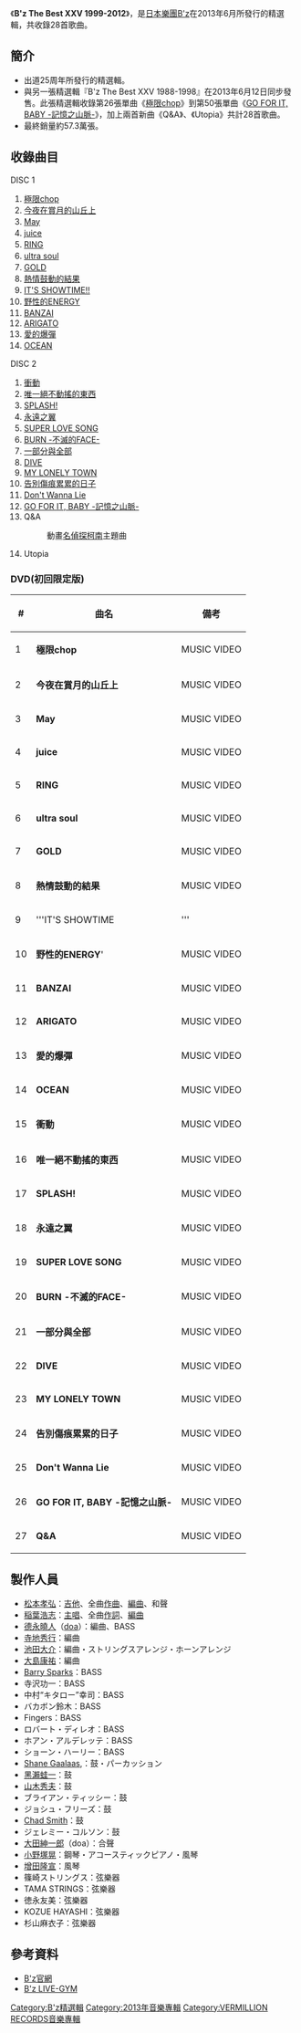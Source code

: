 {{citation style|time=2013-05-16T04:47:05+00:00}}
{{Infobox Album
| Name           = B'z The Best XXV 1999-2012
| Artist         = [[B'z|B'z]]
| Type           = 精選
| Cover          = 
| Released       = 2013年6月12日
| Recorded       = 
| Genre          = [[J-POP|J-POP]]、[[搖滾樂|搖滾]]
| Length         = 
| Label          = [[VERMILLION_RECORDS|VERMILLION RECORDS]]
| Producer       = [[松本孝弘|松本孝弘]]
| Chart position = *週間最高排行第2位（[[Oricon公信榜|Oricon]]）
* 2013年6月度月間第2位（Oricon）
* 2013年度年間第3位（Oricon）
| Certification  = *双白金（[[日本唱片协会|日本唱片协会]]）
| Last album    = [[C'mon|C'mon]]<br />（2011年）
| This album    = [[B'z_The_Best_XXV_1988-1998|B'z The Best XXV 1988-1998]]<br/>'''B'z The Best XXV 1999-2012'''<br/>（2013年）
| Next album    = [[EPIC_DAY|EPIC DAY]]<br />（2015年）

}}
《'''B'z The Best XXV 1999-2012'''》，是[[日本|日本]][[樂團|樂團]][[B'z|B'z]]在2013年6月所發行的精選輯，共收錄28首歌曲。

==簡介==
*出道25周年所發行的精選輯。
*與另一張精選輯『B'z The Best XXV 1988-1998』在2013年6月12日同步發售。此張精選輯收錄第26張單曲《[[極限chop|極限chop]]》到第50張單曲《[[GO_FOR_IT,_BABY_-記憶之山脈-|GO FOR IT, BABY -記憶之山脈-]]》，加上兩首新曲《Q&A》、《Utopia》共計28首歌曲。
*最終銷量約57.3萬張。

==收錄曲目==
DISC 1
# [[極限chop|極限chop]]　
# [[今夜在賞月的山丘上|今夜在賞月的山丘上]]　
# [[May|May]]　
# [[juice|juice]]　
# [[RING|RING]]　
# [[ultra_soul|ultra soul]]　
# [[GOLD|GOLD]]　
# [[熱情鼓動的結果|熱情鼓動的結果]]　
# [[IT'S_SHOWTIME!!|IT'S SHOWTIME!!]]　
# [[野性的ENERGY|野性的ENERGY]]　
# [[BANZAI|BANZAI]]　
# [[ARIGATO|ARIGATO]] 
# [[愛的爆彈|愛的爆彈]]　
# [[OCEAN|OCEAN]]　
DISC 2
# [[衝動_(B'z單曲)|衝動]]　
# [[唯一絕不動搖的東西|唯一絕不動搖的東西]]　
# [[SPLASH!|SPLASH!]]　
# [[永遠之翼|永遠之翼]]　
# [[SUPER_LOVE_SONG|SUPER LOVE SONG]]　
# [[BURN_-不滅的FACE-|BURN -不滅的FACE-]]　
# [[一部分與全部/DIVE|一部分與全部]]　
# [[一部分與全部/DIVE|DIVE]]　
# [[MY_LONELY_TOWN|MY LONELY TOWN]]
# [[告別傷痕累累的日子|告別傷痕累累的日子]]　
# [[Don't_Wanna_Lie|Don't Wanna Lie]]　
# [[GO_FOR_IT,_BABY_-記憶之山脈-|GO FOR IT, BABY -記憶之山脈-]]　
# Q&A
#:動畫[[名偵探柯南|名偵探柯南]]主題曲
# Utopia
#:
===DVD(初回限定版)===
{|class=wikitable style=font-size:small
|-
! #
! 曲名
! 備考
|-
| 1
| '''極限chop'''
| MUSIC VIDEO
|-
| 2
| '''今夜在賞月的山丘上'''
| MUSIC VIDEO
|-
| 3
| '''May'''
| MUSIC VIDEO
|-
| 4
| '''juice'''
| MUSIC VIDEO
|-
| 5
| '''RING'''
| MUSIC VIDEO
|-
| 6
| '''ultra soul'''
| MUSIC VIDEO
|-
| 7
| '''GOLD'''
| MUSIC VIDEO
|-
| 8
| '''熱情鼓動的結果'''
| MUSIC VIDEO
|-
| 9
| '''IT'S SHOWTIME!!'''
| MUSIC VIDEO
|-
| 10
| '''野性的ENERGY''''
| MUSIC VIDEO
|-
| 11
| '''BANZAI'''
| MUSIC VIDEO
|-
| 12
| '''ARIGATO'''
| MUSIC VIDEO
|-
| 13
| '''愛的爆彈'''
| MUSIC VIDEO
|-
| 14
| '''OCEAN'''
| MUSIC VIDEO
|-
| 15
| '''衝動'''
| MUSIC VIDEO
|-
| 16
| '''唯一絕不動搖的東西'''
| MUSIC VIDEO
|-
| 17
| '''SPLASH!'''
| MUSIC VIDEO
|-
| 18
| '''永遠之翼'''
| MUSIC VIDEO
|-
| 19
| '''SUPER LOVE SONG'''
| MUSIC VIDEO
|-
| 20
| '''BURN -不滅的FACE-'''
| MUSIC VIDEO
|-
| 21
| '''一部分與全部'''
| MUSIC VIDEO
|-
| 22
| '''DIVE'''
| MUSIC VIDEO
|-
| 23
| '''MY LONELY TOWN'''
| MUSIC VIDEO
|-
| 24
| '''告別傷痕累累的日子'''
| MUSIC VIDEO
|-
| 25
| '''Don't Wanna Lie'''
| MUSIC VIDEO
|-
| 26
| '''GO FOR IT, BABY -記憶之山脈-'''
| MUSIC VIDEO
|-
| 27
| '''Q&A'''
| MUSIC VIDEO
|}

==製作人員==
*[[松本孝弘|松本孝弘]]：[[吉他|吉他]]、全曲[[作曲|作曲]]、[[編曲|編曲]]、和聲
*[[稲葉浩志|稲葉浩志]]：[[主唱|主唱]]、全曲[[作詞|作詞]]、[[編曲|編曲]]
*[[德永曉人|德永曉人]]（[[doa_(樂隊)|doa]]）：編曲、BASS
*[[寺地秀行|寺地秀行]]：編曲
*[[池田大介|池田大介]]：編曲・ストリングスアレンジ・ホーンアレンジ
*[[大島康祐|大島康祐]]：編曲
*[[Barry_Sparks|Barry Sparks]]：BASS
*寺沢功一：BASS
*中村“キタロー”幸司：BASS
*バカボン鈴木：BASS
*Fingers：BASS
*ロバート・ディレオ：BASS
*ホアン・アルデレッテ：BASS
*ショーン・ハーリー：BASS
*[[Shane_Gaalaas,|Shane Gaalaas,]]：鼓・パーカッション
*[[黑瀨蛙一|黑瀨蛙一]]：鼓
*[[山木秀夫|山木秀夫]]：鼓
*ブライアン・ティッシー：鼓
*ジョシュ・フリーズ：鼓
*[[Chad_Smith|Chad Smith]]：鼓
*ジェレミー・コルソン：鼓
*[[大田紳一郎|大田紳一郎]]（doa）：合聲
*[[小野塚晃|小野塚晃]]：鋼琴・アコースティックピアノ・風琴
*[[增田隆宣|增田隆宣]]：風琴
*篠崎ストリングス：弦樂器
*TAMA STRINGS：弦樂器
*徳永友美：弦樂器
*KOZUE HAYASHI：弦樂器
*杉山麻衣子：弦樂器
==參考資料==
*[http://www.bz-vermillion.com/index2.html     B'z官網]{{Wayback|url=http://www.bz-vermillion.com/index2.html |date=20130515115828 }}
*[http://www.bz-livegym.com/     B'z LIVE-GYM]{{Wayback|url=http://www.bz-livegym.com/ |date=20130517101924 }}

{{B'z}}
{{名侦探柯南}}
{{朝日電視台週四連續劇主題曲2010年代前半部|朝日電視台週四連續劇主題曲2010年代前半部 = }}

[[Category:B'z精選輯|Category:B'z精選輯]]
[[Category:2013年音樂專輯|Category:2013年音樂專輯]]
[[Category:VERMILLION_RECORDS音樂專輯|Category:VERMILLION RECORDS音樂專輯]]